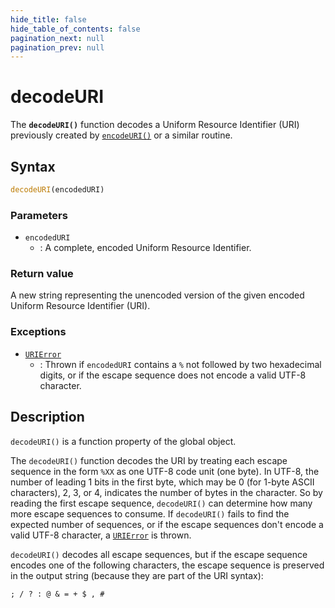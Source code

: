 ```yaml
---
hide_title: false
hide_table_of_contents: false
pagination_next: null
pagination_prev: null
---
```

# decodeURI

The **`decodeURI()`** function decodes a Uniform Resource Identifier (URI) previously created by [`encodeURI()`](../globals/encodeURI.md) or a similar routine.

## Syntax

```js
decodeURI(encodedURI)
```

### Parameters

- `encodedURI`
  - : A complete, encoded Uniform Resource Identifier.

### Return value

A new string representing the unencoded version of the given encoded Uniform Resource Identifier (URI).

### Exceptions

- [`URIError`](../globals/URIError/URIError.md)
  - : Thrown if `encodedURI` contains a `%` not followed by two hexadecimal digits, or if the escape sequence does not encode a valid UTF-8 character.

## Description

`decodeURI()` is a function property of the global object.

The `decodeURI()` function decodes the URI by treating each escape sequence in the form `%XX` as one UTF-8 code unit (one byte). In UTF-8, the number of leading 1 bits in the first byte, which may be 0 (for 1-byte ASCII characters), 2, 3, or 4, indicates the number of bytes in the character. So by reading the first escape sequence, `decodeURI()` can determine how many more escape sequences to consume. If `decodeURI()` fails to find the expected number of sequences, or if the escape sequences don't encode a valid UTF-8 character, a [`URIError`](../globals/URIError/URIError.md) is thrown.

`decodeURI()` decodes all escape sequences, but if the escape sequence encodes one of the following characters, the escape sequence is preserved in the output string (because they are part of the URI syntax):

```
; / ? : @ & = + $ , #
```
